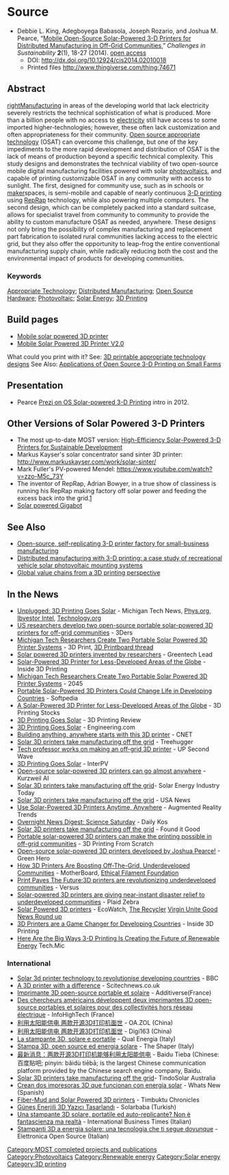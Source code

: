 {{MOST}}
{{MOST-RepRap}}

{{Statusboxtop}}
{{status-design}}
{{status-prototype}}
{{boxbottom}}

=Source=
* Debbie L. King, Adegboyega Babasola, Joseph Rozario, and Joshua M. Pearce, “[http://www.librelloph.com/challengesinsustainability/article/view/cis-2-1-18 Mobile Open-Source Solar-Powered 3-D Printers for Distributed Manufacturing in Off-Grid Communities],” ''Challenges in Sustainability'' '''2'''(1), 18-27 (2014). [https://www.academia.edu/8603622/Mobile_Open-Source_Solar-Powered_3-D_Printers_for_Distributed_Manufacturing_in_Off-Grid_Communities open access]
** DOI: http://dx.doi.org/10.12924/cis2014.02010018
** Printed files http://www.thingiverse.com/thing:74671

==Abstract==
[[image:pvreprap.png|right]]Manufacturing in areas of the developing world that lack electricity severely restricts the technical sophistication of what is produced. More than a billion people with no access to [[electricity]] still have access to some imported higher-technologies; however, these often lack customization and often appropriateness for their community. [[Open source appropriate technology]] (OSAT) can over­come this challenge, but one of the key impediments to the more rapid development and distri­bution of OSAT is the lack of means of production beyond a specific technical complexity. This study designs and demonstrates the technical viability of two open-source mobile digital manufacturing facilities powered with solar [[photovoltaics]], and capable of printing customizable OSAT in any com­munity with access to sunlight. The first, designed for com­munity use, such as in schools or [[maker]]­spaces, is semi-mobile and capable of nearly continuous [[3-D printing]] using [[RepRap]] technology, while also powering multiple computers. The second design, which can be completely packed into a standard suitcase, allows for specialist travel from community to community to provide the ability to custom manufacture OSAT as needed, anywhere. These designs not only bring the possibility of complex manufacturing and replacement part fabrication to isolated rural communities lacking access to the electric grid, but they also offer the opportunity to leap-frog the entire conventional manufacturing supply chain, while radically reducing both the cost and the environmental impact of products for developing communities.

===Keywords===
[[Appropriate Technology]]; [[Distributed Manufacturing]]; [[Open Source Hardware]]; [[Photovoltaic]]; [[Solar Energy]]; [[3D Printing]]

==Build pages==
* [[Mobile solar powered 3D printer]]
* [[Mobile Solar Powered 3D Printer V2.0]]

What could you print with it?
See: [[:Open source 3-D printing of OSAT|3D printable appropriate technology designs]]
See Also: [[Applications of Open Source 3-D Printing on Small Farms]]

==Presentation==
* Pearce [http://prezi.com/buq-mx1tmfbg/solar-powered-self-replicating-3d-printers-for-open-source-appropriate-technology/ Prezi on OS Solar-powered 3-D Printing] intro in 2012.

==Other Versions of Solar Powered 3-D Printers==
* The most up-to-date MOST version: [[High-Efficiency Solar-Powered 3-D Printers for Sustainable Development]]
* Markus Kayser's solar concentrator sand sinter 3D printer: http://www.markuskayser.com/work/solar-sinter/
* Mark Fuller's PV-powered Mendel: https://www.youtube.com/watch?v=zzo-M5c_73Y
* The inventor of RepRap, Adrian Bowyer, in a true show of classiness is running his RepRap making factory off solar power and feeding the excess back into the grid.[http://hackaday.com/2011/09/15/solar-powered-reprap-prints-even-when-the-power-is-out/]
* [http://www.re3d.org/3d-printing-off-the-grid/ Solar powered Gigabot]

==See Also==

* [[Open-source, self-replicating 3-D printer factory for small-business manufacturing]]
* [[Distributed manufacturing with 3-D printing: a case study of recreational vehicle solar photovoltaic mounting systems]]
* [[Global value chains from a 3D printing perspective]]

==In the News==
* [http://www.mtu.edu/news/stories/2014/october/unplugged-3d-printing-goes-solar.html Unplugged: 3D Printing Goes Solar] - Michigan Tech News, [http://phys.org/news/2014-10-3d-solar.html Phys.org], [http://investorintel.com/3d-print-press/3d-printing-goes-solar/ Ibvestor Intel], [https://www.technology.org/2014/10/14/3d-printing-goes-solar/ Technology.org]
* [http://www.3ders.org/articles/20141012-us-researchers-develop-two-open-source-portable-solar-powered-3d-printers.html US researchers develop two open-source portable solar-powered 3D printers for off-grid communities] - 3Ders
* [http://3dprint.com/18836/solar-3d-printers/ Michigan Tech Researchers Create Two Portable Solar Powered 3D Printer Systems] - 3D Print, [http://3dprintboard.com/showthread.php?6512-Portable-Solar-Powered-3D-Printers 3D Printboard thread]
* [http://www.greentechlead.com/2014/10/13/solar-powered-3d-printers-invented-researchers-18201 Solar powered 3D printers invented by researchers] - Greentech Lead
* [http://inside3dprinting.com/a-solar-powered-3d-printer-for-less-developed-areas-of-the-globe/ Solar-Powered 3D Printer for Less-Developed Areas of the Globe] - Inside 3D Printing
* [http://2045.com/news/33414.html Michigan Tech Researchers Create Two Portable Solar Powered 3D Printer Systems] - 2045
* [http://news.softpedia.com/news/Portable-Solar-Powered-3D-Printers-Could-Change-Life-in-Developing-Countries-461866.shtml Portable Solar-Powered 3D Printers Could Change Life in Developing Countries] - Softpedia
* [http://3dprinting-stocks.com/a-solar-powered-3d-printer-for-less-developed-areas-of-the-globe/ A Solar-Powered 3D Printer for Less-Developed Areas of the Globe] - 3D Printing Stocks
* [http://3d-printing-review.com/3d-printing-goes-solar/ 3D Printing Goes Solar] - 3D Printing Review
* [http://www.engineering.com/DesignerEdge/DesignerEdgeArticles/ArticleID/8697/3D-Printing-Goes-Solar.aspx 3D Printing Goes Solar] - Engineering.com
* [http://www.cnet.com/news/building-anything-anywhere-starts-with-this-3d-printer/ Building anything, anywhere starts with this 3D printer] - CNET
* [http://www.treehugger.com/gadgets/solar-3d-printers-take-manufacturing-grid.html Solar 3D printers take manufacturing off the grid] - Treehugger
* [http://up.secondwavemedia.com/innovationnews/offgrid101515.aspx Tech professor works on making an off-grid 3D printer] - UP Second Wave
* [http://www.interpv.net/wsr/wsr_view.asp?idx=921&part_code=03&page=&back=home 3D Printing Goes Solar] - InterPV
* [http://www.kurzweilai.net/open-source-solar-powered-3d-printers-can-go-almost-anywhere Open-source solar-powered 3D printers can go almost anywhere] - Kurzweil AI
* [http://solarenergy.einnews.com/article__detail/229289639?lcode=RCexMq62FOz9Brbx5DzGBw%3D%3D Solar 3D printers take manufacturing off the grid]- Solar Energy Industry Today
* [http://www.dailynewsen.com/technology/solar-3d-printers-take-manufacturing-off-the-grid-h2769431.html Solar 3D printers take manufacturing off the grid] - USA News
* [http://www.augmentedrealitytrends.com/3d-printing/solar-powered-3d-printers.html Use Solar-Powered 3D Printers Anytime, Anywhere] - Augmented Reality Trends
* [http://www.dailykos.com/story/2014/10/19/1337624/-Overnight-News-Digest-Science-Saturday-Comet-Siding-Spring-flies-by-Mars Overnight News Digest: Science Saturday] - Daily Kos
* [http://www.founditgood.com/solar-3d-printers-take-manufacturing-off-the-grid Solar 3D printers take manufacturing off the grid] - Found it Good
* [http://3dprintingfromscratch.com/2014/10/portable-solar-powered-3d-printers-can-make-the-printing-possible-in-off-grid-communities/ Portable solar-powered 3D printers can make the printing possible in off-grid communities] - 3D Printing From Scratch
* [http://www.greenhero.com/index.php?route=extras/blog/getblog&blog_id=293 Open-source solar-powered 3D printers developed by Joshua Pearce!] - Green Hero
* [http://motherboard.vice.com/read/how-3d-printers-are-boosting-off-the-grid-underdeveloped-communities How 3D Printers Are Boosting Off-The-Grid, Underdeveloped Communities] - MotherBoard, [http://www.ethicalfilament.org/how-3d-printers-are-boosting-off-the-grid-underdeveloped-communities-by-dj-panjburn/ Ethical Filament Foundation]
* [http://versus.com/en/2014/11/13/print-paves-the-future Print Paves The Future:3D printers are revolutionizing underdeveloped communities] - Versus
* [http://www.theplaidzebra.com/solar-powered-3d-printers-are-giving-near-instant-disaster-relief-to-underdeveloped-communities/ Solar-powered 3D printers are giving near-instant disaster relief to underdeveloped communities] - Plaid Zebra
* [http://ecowatch.com/2015/04/14/solar-powered-3d-printers/ Solar Powered 3D printers] - EcoWatch, [http://www.therecycler.com/posts/solar-powered-3d-printers-help-developing-countries/ The Recycler] [http://www.virgin.com/unite/take-action/good-news-shout-out-april-17th Virgin Unite Good News Round up]
* [http://inside3dprinting.com/3d-printers-are-a-game-changer-for-developing-countries/ 3D Printers are a Game Changer for Developing Countries] - Inside 3D Printing
* [http://mic.com/articles/123650/3d-printing-is-changing-the-future-of-energy Here Are the Big Ways 3-D Printing Is Creating the Future of Renewable Energy] Tech.Mic

===International===
* [http://www.bbc.com/capital/specials/protection-now/research-technology/solar-3d-printer-technology-to-revolutionise-developing-countries_a-36-310.html Solar 3d printer technology to revolutionise developing countries] - BBC
*[http://scitechnews.co.uk/blog/a-3d-printer-with-a-difference/ A 3D printer with a difference] - Scitechnews.co.uk
* [http://www.additiverse.com/actualites/2014-10-12/imprimante-3d-open-source-portable-et-solaire Imprimante 3D open-source portable et solaire] - Additiverse(France)
* [http://www.infohightech.com/des-chercheurs-americains-developpent-deux-imprimantes-3d-open-source-portables-et-solaires-pour-des-collectivites-hors-reseau-electrique/ Des chercheurs américains développent deux imprimantes 3D open-source portables et solaires pour des collectivités hors réseau électrique] - InfoHighTech (France)
* [http://oa.zol.com.cn/483/4838403.html 利用太阳能供电 两款开源3D打印机面世] - OA.ZOL (China)
* [http://digi.163.com/14/1014/05/A8GB8DV4001665EV.html 利用太阳能供电 两款开源3D打印机面世] - Digi163 (China)
* [http://www.qualenergia.it/articoli/20141013-la-stampante-3D-solare-e-portatile-addictive-manifacturing-e-fotovoltaico La stampante 3D, solare e portatile] - Qual Energia (Italy)
* [http://www.theshaper.net/news/138-stampa-3d-open-source-ed-energia-solare.html Stampa 3D, open source ed energia solare ] - The Shaper (Italy)
* [http://tieba.baidu.com/p/3350394079  最新消息：两款开源3D打印机能够利用太阳能供电] - Baidu Tieba (Chinese: 百度贴吧; pinyin: bǎidù tiēbā; is the largest Chinese communication platform provided by the Chinese search engine company, Baidu. 
* [http://www.tindosolar.com.au/2014/10/solar-3d-printers-take-manufacturing-grid/ Solar 3D printers take manufacturing off the grid]- TindoSolar Australia
* [http://wwwhatsnew.com/2014/10/19/impresoras-3d-que-funcionan-con-energia-solar/ Crean dos impresoras 3D que funcionan con energía solar] - Whats New (Spanish)
* [http://timbuktuchronicles.blogspot.com/2014/10/fiber-mud-and-solar-powered-3d-printers.html Fiber-Mud and Solar Powered 3D printers] - Timbuktu Chronicles
* [http://www.solarbaba.com/haber/gunes-enerjili-3d-yazici-tasarlandi Güneş Enerjili 3D Yazıcı Tasarlandı] - Solarbaba (Turkish)
* [http://it.ibtimes.com/articles/71726/20141022/stampante-3d-energia-solare-auto-replicante-portatile-reprap-pannelli-fotovoltaici.htm Una stampante 3D solare, portatile ed auto-replicante? Non è fantascienza ma realtà] - International Business Times (Italian)
* [http://it.emcelettronica.com/solar-powered-3d-printer Stampanti 3D a energia solare: una tecnologia che ti segue dovunque] - Elettronica Open Source (Italian)

[[Category:MOST completed projects and publications]]
[[Category:Photovoltaics]]
[[Category:Renewable energy]]
[[Category:Solar energy]]
[[Category:3D printing]]